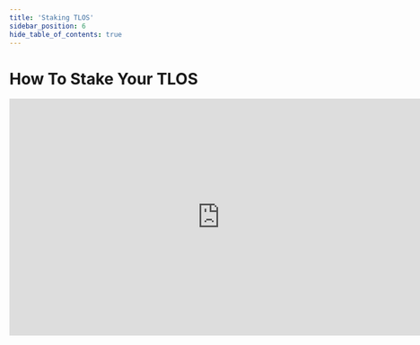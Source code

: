 ---
title: 'Staking TLOS'
sidebar_position: 6
hide_table_of_contents: true
---

# How To Stake Your TLOS

<iframe width="750" height="422" src="https://www.youtube.com/embed/3jYi8R9gIfw" title="Telos EVM Liquid Staking- How To Stake TLOS for sTLOS" frameborder="0" allow="accelerometer; autoplay; clipboard-write; encrypted-media; gyroscope; picture-in-picture; web-share" allowfullscreen></iframe>